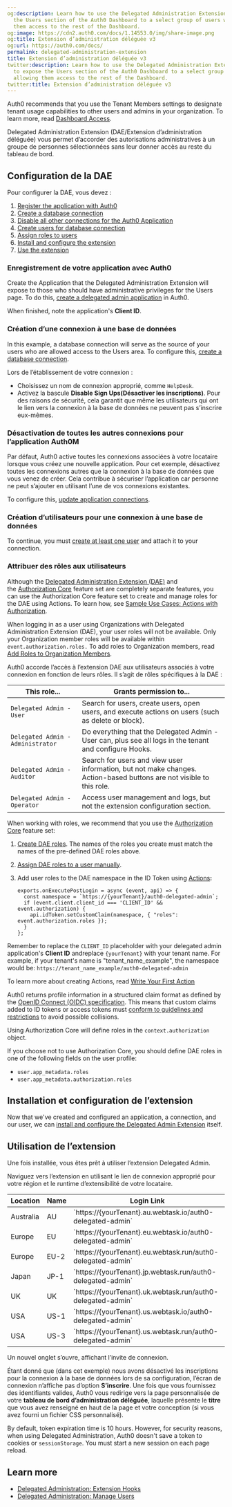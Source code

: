 ```yaml
---
og:description: Learn how to use the Delegated Administration Extension (DAE) to expose
  the Users section of the Auth0 Dashboard to a select group of users without allowing
  them access to the rest of the Dashboard.
og:image: https://cdn2.auth0.com/docs/1.14553.0/img/share-image.png
og:title: Extension d’administration déléguée v3
og:url: https://auth0.com/docs/
permalink: delegated-administration-extension
title: Extension d’administration déléguée v3
twitter:description: Learn how to use the Delegated Administration Extension (DAE)
  to expose the Users section of the Auth0 Dashboard to a select group of users without
  allowing them access to the rest of the Dashboard.
twitter:title: Extension d’administration déléguée v3
---
```


<Callout icon="file-lines" color="#0EA5E9" iconType="regular">

Auth0 recommends that you use the Tenant Members settings to designate tenant usage capabilities to other users and admins in your organization. To learn more, read [Dashboard Access](/docs/get-started/manage-dashboard-access).

</Callout>

Delegated Administration Extension (DAE/Extension d’administration déléguée) vous permet d’accorder des autorisations administratives à un groupe de personnes sélectionnées sans leur donner accès au reste du tableau de bord.

## Configuration de la DAE

Pour configurer la DAE, vous devez :

1. [Register the application with Auth0](#register-the-application-with-auth0)
2. [Create a database connection](#create-a-database-connection)
3. [Disable all other connections for the Auth0 Application](#disable-all-other-connections-for-the-auth0-application)
4. [Create users for database connection](#create-user-for-the-database-connection)
5. [Assign roles to users](#assign-roles-to-users)
6. [Install and configure the extension](#install-and-configure-the-extension)
7. [Use the extension](#use-the-extension)

### Enregistrement de votre application avec Auth0

Create the Application that the Delegated Administration Extension will expose to those who should have administrative privileges for the Users page. To do this, [create a delegated admin application](/docs/customize/extensions/delegated-administration-extension/create-delegated-admin-applications) in Auth0.

When finished, note the application's **<Tooltip tip="Client ID: Identification value given to your registered resource from Auth0." cta="View Glossary" href="/docs/glossary?term=Client+ID">Client ID</Tooltip>**.

### Création d’une connexion à une base de données

In this example, a database connection will serve as the source of your users who are allowed access to the Users area. To configure this, [create a database connection](/docs/get-started/applications/set-up-database-connections).

Lors de l’établissement de votre connexion :

* Choisissez un nom de connexion approprié, comme `HelpDesk`.
* Activez la bascule **Disable Sign Ups(Désactiver les inscriptions)**. Pour des raisons de sécurité, cela garantit que même les utilisateurs qui ont le lien vers la connexion à la base de données ne peuvent pas s’inscrire eux-mêmes.

### Désactivation de toutes les autres connexions pour l’application Auth0M

Par défaut, Auth0 active toutes les connexions associées à votre locataire lorsque vous créez une nouvelle application. Pour cet exemple, désactivez toutes les connexions autres que la connexion à la base de données que vous venez de créer. Cela contribue à sécuriser l’application car personne ne peut s’ajouter en utilisant l’une de vos connexions existantes.

To configure this, [update application connections](/docs/get-started/applications/update-application-connections).

### Création d’utilisateurs pour une connexion à une base de données

To continue, you must [create at least one user](/docs/manage-users/user-accounts/create-users) and attach it to your connection.

### Attribuer des rôles aux utilisateurs

<Callout icon="file-lines" color="#0EA5E9" iconType="regular">

Although the [Delegated Administration Extension (DAE)](/docs/customize/extensions/delegated-administration-extension) and the [Authorization Core](/docs/manage-users/access-control/rbac) feature set are completely separate features, you can use the Authorization Core feature set to create and manage roles for the DAE using Actions. To learn how, see [Sample Use Cases: Actions with Authorization](/docs/manage-users/access-control/sample-use-cases-actions-with-authorization).

</Callout>

<Callout icon="file-lines" color="#0EA5E9" iconType="regular">

When logging in as a user using Organizations with Delegated Administration Extension (DAE), your user roles will not be available. Only your Organization member roles will be available within `event.authorization.roles.` To add roles to Organization members, read [Add Roles to Organization Members](/docs/manage-users/organizations/configure-organizations/add-member-roles).

</Callout>

Auth0 accorde l’accès à l’extension DAE aux utilisateurs associés à votre connexion en fonction de leurs rôles. Il s’agit de rôles spécifiques à la DAE :

<table class="table"><thead>
<tr>
<th>This role...</th>
<th>Grants permission to...</th>
</tr>
</thead>
<tbody>
<tr>
<td><code>Delegated Admin - User</code></td>
<td>Search for users, create users, open users, and execute actions on users (such as delete or block).</td>
</tr>
<tr>
<td><code>Delegated Admin - Administrator</code></td>
<td>Do everything that the Delegated Admin - User can, plus see all logs in the tenant and configure Hooks.</td>
</tr>
<tr>
<td><code>Delegated Admin - Auditor</code></td>
<td>Search for users and view user information, but not make changes. Action-based buttons are not visible to this role.</td>
</tr>
<tr>
<td><code>Delegated Admin - Operator</code></td>
<td>Access user management and logs, but not the extension configuration section.</td>
</tr>
</tbody>
</table>

When working with roles, we recommend that you use the [Authorization Core](/docs/manage-users/access-control/rbac) feature set:

1. [Create DAE roles](/docs/manage-users/access-control/configure-core-rbac/roles/create-roles). The names of the roles you create must match the names of the pre-defined DAE roles above.
2. [Assign DAE roles to a user manually](/docs/manage-users/access-control/configure-core-rbac/rbac-users/assign-roles-to-users).
3. Add user roles to the DAE namespace in the ID Token using [Actions](/docs/customize/actions)**:**

   ```text lines
   exports.onExecutePostLogin = async (event, api) => {
     const namespace = `https://{yourTenant}/auth0-delegated-admin`;
     if (event.client.client_id === 'CLIENT_ID' && event.authorization) {
       api.idToken.setCustomClaim(namespace, { "roles": event.authorization.roles });
     }
   };
   ```


   

   

Remember to replace the `CLIENT_ID` placeholder with your delegated admin application's **Client ID** andreplace `{yourTenant}` with your tenant name. For example, if your tenant's name is "tenant_name_example", the namespace would be: `https://tenant_name_example/auth0-delegated-admin`

To learn more about creating Actions, read [Write Your First Action](/docs/customize/actions/write-your-first-action)

<Warning>

Auth0 returns profile information in a structured claim format as defined by the [OpenID Connect (OIDC) specification](https://openid.net/specs/openid-connect-core-1_0.html#StandardClaims). This means that custom claims added to ID tokens or access tokens must [conform to guidelines and restrictions](/docs/secure/tokens/json-web-tokens/create-custom-claims) to avoid possible collisions.

</Warning>

<Callout icon="file-lines" color="#0EA5E9" iconType="regular">

Using Authorization Core will define roles in the `context.authorization` object.

If you choose not to use Authorization Core, you should define DAE roles in one of the following fields on the user profile:

* `user.app_metadata.roles`
* `user.app_metadata.authorization.roles`

</Callout>

## Installation et configuration de l’extension

Now that we've created and configured an application, a connection, and our user, we can [install and configure the Delegated Admin Extension](/docs/customize/extensions/delegated-administration-extension/install-delegated-admin-extension) itself.

## Utilisation de l’extension

Une fois installée, vous êtes prêt à utiliser l’extension Delegated Admin.

Naviguez vers l’extension en utilisant le lien de connexion approprié pour votre région et le runtime d’extensibilité de votre locataire.

<table class="table"><thead>
<tr>
<th>Location</th>
<th>Name</th>
<th>Login Link</th>
</tr>
</thead>
<tbody>
<tr>
<td>Australia</td>
<td>AU</td>
<td>`https://{yourTenant}.au.webtask.io/auth0-delegated-admin`</td>
</tr>
<tr>
<td>Europe</td>
<td>EU</td>
<td>`https://{yourTenant}.eu.webtask.io/auth0-delegated-admin`</td>
</tr>
<tr>
<td>Europe</td>
<td>EU-2</td>
<td>`https://{yourTenant}.eu.webtask.run/auth0-delegated-admin`</td>
</tr>
<tr>
<td>Japan</td>
<td>JP-1</td>
<td>`https://{yourTenant}.jp.webtask.run/auth0-delegated-admin`</td>
</tr>
<tr>
<td>UK</td>
<td>UK</td>
<td>`https://{yourTenant}.uk.webtask.run/auth0-delegated-admin`</td>
</tr>
<tr>
<td>USA</td>
<td>US-1</td>
<td>`https://{yourTenant}.us.webtask.io/auth0-delegated-admin`</td>
</tr>
<tr>
<td>USA</td>
<td>US-3</td>
<td>`https://{yourTenant}.us.webtask.run/auth0-delegated-admin`</td>
</tr>
</tbody>
</table>

Un nouvel onglet s’ouvre, affichant l’invite de connexion.

Étant donné que (dans cet exemple) nous avons désactivé les inscriptions pour la connexion à la base de données lors de sa configuration, l’écran de connexion n’affiche pas d’option **S’inscrire**.
Une fois que vous fournissez des identifiants valides, Auth0 vous redirige vers la page personnalisée de votre **tableau de bord d’administration déléguée**, laquelle présente le **titre** que vous avez renseigné en haut de la page et votre conception (si vous avez fourni un fichier CSS personnalisé).

<Card title="Delegated Administration session timeout">

By default, token expiration time is 10 hours. However, for security reasons, when using Delegated Administration, Auth0 doesn't save a token to cookies or `sessionStorage`. You must start a new session on each page reload.

</Card>

## Learn more

* [Delegated Administration: Extension Hooks](/docs/customize/extensions/delegated-administration-extension/delegated-administration-hooks)
* [Delegated Administration: Manage Users](/docs/customize/extensions/delegated-administration-extension/delegated-administration-manage-users)